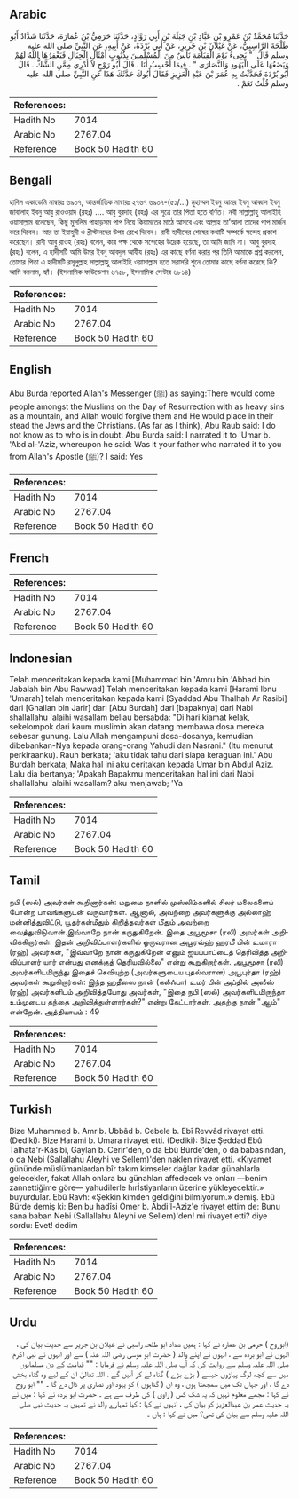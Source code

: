 ## Arabic


<div dir="rtl" lang="ar" style={{fontSize:'larger',backgroundColor:'#f8f9fa',padding:20}}>
حَدَّثَنَا مُحَمَّدُ بْنُ عَمْرِو بْنِ عَبَّادِ بْنِ جَبَلَةَ بْنِ أَبِي رَوَّادٍ، حَدَّثَنَا حَرَمِيُّ بْنُ عُمَارَةَ، حَدَّثَنَا شَدَّادٌ أَبُو طَلْحَةَ الرَّاسِبِيُّ، عَنْ غَيْلاَنَ بْنِ جَرِيرٍ، عَنْ أَبِي بُرْدَةَ، عَنْ أَبِيهِ، عَنِ النَّبِيِّ صلى الله عليه وسلم قَالَ ‏ "‏ يَجِيءُ يَوْمَ الْقِيَامَةِ نَاسٌ مِنَ الْمُسْلِمِينَ بِذُنُوبٍ أَمْثَالِ الْجِبَالِ فَيَغْفِرُهَا اللَّهُ لَهُمْ وَيَضَعُهَا عَلَى الْيَهُودِ وَالنَّصَارَى ‏"‏ ‏.‏ فِيمَا أَحْسِبُ أَنَا ‏.‏ قَالَ أَبُو رَوْحٍ لاَ أَدْرِي مِمَّنِ الشَّكُّ ‏.‏ قَالَ أَبُو بُرْدَةَ فَحَدَّثْتُ بِهِ عُمَرَ بْنَ عَبْدِ الْعَزِيزِ فَقَالَ أَبُوكَ حَدَّثَكَ هَذَا عَنِ النَّبِيِّ صلى الله عليه وسلم قُلْتُ نَعَمْ ‏.‏
</div>
<div style={{backgroundColor:'#f8f9fa',padding:20, marginBottom: 10}}><table> <thead> <tr> <th>References:</th> <th></th> </tr> </thead> <tbody><tr><td>Hadith No</td><td>7014</td></tr><tr><td>Arabic No</td><td>2767.04</td></tr><tr><td>Reference</td><td>Book 50 Hadith 60</td></tr></tbody></table></div>

## Bengali


<div dir="ltr" lang="bn" style={{fontSize:'larger',backgroundColor:'#f8f9fa',padding:20}}>
হাদিস একাডেমি নাম্বারঃ ৬৯০৭, আন্তর্জাতিক নাম্বারঃ ২৭৬৭ ৬৯০৭-(৫১/…) মুহাম্মদ ইবনু আমর ইবনু আব্বাদ ইবনু জাবালাহ ইবনু আবু রাওওয়াদ (রহঃ) .... আবু বুরদাহ (রহঃ) এর সূত্রে তার পিতা হতে বর্ণিত। নবী সাল্লাল্লাহু আলাইহি ওয়াসাল্লাম বলেছেন, কিছু মুসলিম পাহাড়সম পাপ নিয়ে কিয়ামতের মাঠে আসবে এবং আল্লাহ তা’আলা তাদের পাপ মার্জন করে দিবেন। আর তা ইয়াহুদী ও খ্রীস্টানদের উপর রেখে দিবেন। রাবী হাদীসের শেষের কথাটি সম্পর্কে সন্দেহ প্রকাশ করেছেন। রাবী আবু রাওহ (রহঃ) বলেন, কার পক্ষ থেকে সন্দেহের উদ্রেক হয়েছে, তা আমি জানি না। আবু বুরদাহ (রহঃ) বলেন, এ হাদীসটি আমি উমর ইবনু আবদুল আযীয (রহঃ) এর কাছে বর্ণনা করার পর তিনি আমাকে প্রশ্ন করলেন, তোমার পিতা এ হাদীসটি রসূলুল্লাহ সাল্লাল্লাহু আলাইহি ওয়াসাল্লাম হতে সরাসরি শুনে তোমার কাছে বর্ণনা করেছে কি? আমি বললাম, হ্যাঁ। (ইসলামিক ফাউন্ডেশন ৬৭৫৮, ইসলামিক সেন্টার ৬৮১৪)
</div>
<div style={{backgroundColor:'#f8f9fa',padding:20, marginBottom: 10}}><table> <thead> <tr> <th>References:</th> <th></th> </tr> </thead> <tbody><tr><td>Hadith No</td><td>7014</td></tr><tr><td>Arabic No</td><td>2767.04</td></tr><tr><td>Reference</td><td>Book 50 Hadith 60</td></tr></tbody></table></div>

## English


<div dir="ltr" lang="en" style={{fontSize:'larger',backgroundColor:'#f8f9fa',padding:20}}>
Abu Burda reported Allah's Messenger (ﷺ) as saying:There would come people amongst the Muslims on the Day of Resurrection with as heavy sins as a mountain, and Allah would forgive them and He would place in their stead the Jews and the Christians. (As far as I think), Abu Raub said: I do not know as to who is in doubt. Abu Burda said: I narrated it to 'Umar b. 'Abd al-'Aziz, whereupon he said: Was it your father who narrated it to you from Allah's Apostle (ﷺ)? I said: Yes
</div>
<div style={{backgroundColor:'#f8f9fa',padding:20, marginBottom: 10}}><table> <thead> <tr> <th>References:</th> <th></th> </tr> </thead> <tbody><tr><td>Hadith No</td><td>7014</td></tr><tr><td>Arabic No</td><td>2767.04</td></tr><tr><td>Reference</td><td>Book 50 Hadith 60</td></tr></tbody></table></div>

## French


<div dir="ltr" lang="fr" style={{fontSize:'larger',backgroundColor:'#f8f9fa',padding:20}}>

</div>
<div style={{backgroundColor:'#f8f9fa',padding:20, marginBottom: 10}}><table> <thead> <tr> <th>References:</th> <th></th> </tr> </thead> <tbody><tr><td>Hadith No</td><td>7014</td></tr><tr><td>Arabic No</td><td>2767.04</td></tr><tr><td>Reference</td><td>Book 50 Hadith 60</td></tr></tbody></table></div>

## Indonesian


<div dir="ltr" lang="id" style={{fontSize:'larger',backgroundColor:'#f8f9fa',padding:20}}>
Telah menceritakan kepada kami [Muhammad bin 'Amru bin 'Abbad bin Jabalah bin Abu Rawwad] Telah menceritakan kepada kami [Harami Ibnu 'Umarah] telah menceritakan kepada kami [Syaddad Abu Thalhah Ar Rasibi] dari [Ghailan bin Jarir] dari [Abu Burdah] dari [bapaknya] dari Nabi shallallahu 'alaihi wasallam beliau bersabda: "Di hari kiamat kelak, sekelompok dari kaum muslimin akan datang membawa dosa mereka sebesar gunung. Lalu Allah mengampuni dosa-dosanya, kemudian dibebankan-Nya kepada orang-orang Yahudi dan Nasrani." (Itu menurut perkiraanku). Rauh berkata; 'aku tidak tahu dari siapa keraguan ini.' Abu Burdah berkata; Maka hal ini aku ceritakan kepada Umar bin Abdul Aziz. Lalu dia bertanya; 'Apakah Bapakmu menceritakan hal ini dari Nabi shallallahu 'alaihi wasallam? aku menjawab; 'Ya
</div>
<div style={{backgroundColor:'#f8f9fa',padding:20, marginBottom: 10}}><table> <thead> <tr> <th>References:</th> <th></th> </tr> </thead> <tbody><tr><td>Hadith No</td><td>7014</td></tr><tr><td>Arabic No</td><td>2767.04</td></tr><tr><td>Reference</td><td>Book 50 Hadith 60</td></tr></tbody></table></div>

## Tamil


<div dir="ltr" lang="ta" style={{fontSize:'larger',backgroundColor:'#f8f9fa',padding:20}}>
நபி (ஸல்) அவர்கள் கூறினார்கள்: மறுமை நாளில் முஸ்லிம்களில் சிலர் மலைகளைப் போன்ற பாவங்களுடன் வருவார்கள். ஆனால், அவற்றை அவர்களுக்கு அல்லாஹ் மன்னித்துவிட்டு, யூதர்கள்மீதும் கிறித்தவர்கள் மீதும் அவற்றை வைத்துவிடுவான்.இவ்வாறே நான் கருதுகிறேன். இதை அபூமூசா (ரலி) அவர்கள் அறிவிக்கிறார்கள். இதன் அறிவிப்பாளர்களில் ஒருவரான அபூரவ்ஹ் ஹரமீ பின் உமாரா (ரஹ்) அவர்கள், "இவ்வாறே நான் கருதுகிறேன் எனும் ஐயப்பாட்டைத் தெரிவித்த அறிவிப்பாளர் யார் என்பது எனக்குத் தெரியவில்லை" என்று கூறுகிறார்கள். அபூமூசா (ரலி) அவர்களிடமிருந்து இதைச் செவியுற்ற (அவர்களுடைய புதல்வரான) அபூபுர்தா (ரஹ்) அவர்கள் கூறுகிறார்கள்: இந்த ஹதீஸை நான் (கலீஃபா) உமர் பின் அப்தில் அஸீஸ் (ரஹ்) அவர்களிடம் அறிவித்தபோது அவர்கள், "இதை நபி (ஸல்) அவர்களிடமிருந்தா உம்முடைய தந்தை அறிவித்துள்ளார்கள்?" என்று கேட்டார்கள். அதற்கு நான் "ஆம்" என்றேன். அத்தியாயம் : 49
</div>
<div style={{backgroundColor:'#f8f9fa',padding:20, marginBottom: 10}}><table> <thead> <tr> <th>References:</th> <th></th> </tr> </thead> <tbody><tr><td>Hadith No</td><td>7014</td></tr><tr><td>Arabic No</td><td>2767.04</td></tr><tr><td>Reference</td><td>Book 50 Hadith 60</td></tr></tbody></table></div>

## Turkish


<div dir="ltr" lang="tr" style={{fontSize:'larger',backgroundColor:'#f8f9fa',padding:20}}>
Bize Muhammed b. Amr b. Ubbâd b. Cebele b. Ebî Revvâd rivayet etti. (Dediki): Bize Harami b. Umara rivayet etti. (Dediki): Bize Şeddad Ebû Talhata'r-Kâsibî, Gaylan b. Cerir'den, o da Ebû Bürde'den, o da babasından, o da Nebi (Sallallahu Aleyhi ve Sellem)'den naklen rivayet etti. «Kıyamet gününde müslümanlardan bîr takım kimseler dağlar kadar günahlarla gelecekler, fakat Allah onlara bu günahları affedecek ve onları —benim zannettiğime göre— yahudilerle hırİstiyanların üzerine yükleyecektir.» buyurdular. Ebû Ravh: «Şekkin kimden geldiğini bilmiyorum.» demiş. Ebû Bürde demiş ki: Ben bu hadîsi Ömer b. Abdi'l-Aziz'e rivayet ettim de: Bunu sana baban Nebi (Sallallahu Aleyhi ve Sellem)'den! mi rivayet etti? diye sordu: Evet! dedim
</div>
<div style={{backgroundColor:'#f8f9fa',padding:20, marginBottom: 10}}><table> <thead> <tr> <th>References:</th> <th></th> </tr> </thead> <tbody><tr><td>Hadith No</td><td>7014</td></tr><tr><td>Arabic No</td><td>2767.04</td></tr><tr><td>Reference</td><td>Book 50 Hadith 60</td></tr></tbody></table></div>

## Urdu


<div dir="rtl" lang="ur" style={{fontSize:'larger',backgroundColor:'#f8f9fa',padding:20}}>
(ابوروح ) حرمی بن عمارہ نے کہا : ہمیں شداد ابو طلحہ راسبی نے غیلان بن جریر سے حدیث بیان کی ، انہوں نے ابو بردہ سے ، انہوں نے اپنے والد ( حضرت ابو موسی رضی اللہ عنہ ) سے اور انہوں نے نبی اکرم صلی اللہ علیہ وسلم سے روایت کی کہ آپ صلی اللہ علیہ وسلم نے فرمایا : "" قیامت کے دن مسلمانوں میں سے کچھ لوگ پہاڑوں جیسے ( بڑے بڑے ) گناہ لے کر آئیں گے ، اللہ تعالیٰ ان کے لیے وہ گناہ بخش دے گا ، اور جہاں تک میں سمجھتا ہوں ، وہ ان ( گناہوں ) کو یہود اور نصاری پر ڈال دے گا ۔ "" ابو روح نے کہا : مجھے معلوم نہیں کہ یہ شک کس ( راوی ) کی طرف سے ہے ۔ حضرت ابو بردہ نے کہا : میں نے یہ حدیث عمر بن عبدالعزیز کو بیان کی ، انہوں نے کہا : کیا تمہارے والد نے تمہیں یہ حدیث نبی صلی اللہ علیہ وسلم سے بیان کی تھی؟ میں نے کہا : ہاں ۔
</div>
<div style={{backgroundColor:'#f8f9fa',padding:20, marginBottom: 10}}><table> <thead> <tr> <th>References:</th> <th></th> </tr> </thead> <tbody><tr><td>Hadith No</td><td>7014</td></tr><tr><td>Arabic No</td><td>2767.04</td></tr><tr><td>Reference</td><td>Book 50 Hadith 60</td></tr></tbody></table></div>